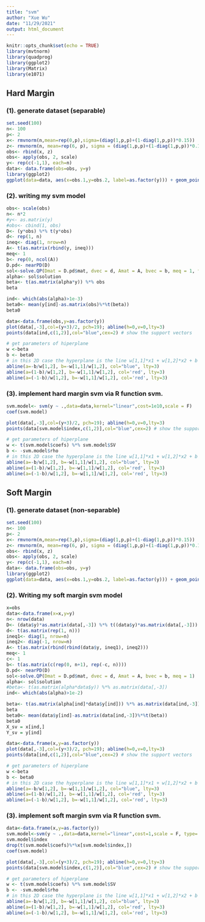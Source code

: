 ```yaml
---
title: "svm"
author: "Xue Wu"
date: "11/29/2021"
output: html_document
---
```


```r
knitr::opts_chunk$set(echo = TRUE)
library(mvtnorm)
library(quadprog)
library(ggplot2)
library(Matrix)
library(e1071)
```

## Hard Margin
### (1). generate dataset (separable)
```r
set.seed(100)
n<- 100
p<- 2
x<- rmvnorm(n,mean=rep(0,p),sigma=(diag(1,p,p)+(1-diag(1,p,p))*0.15))
z<- rmvnorm(n, mean=rep(6, p), sigma = (diag(1,p,p)+(1-diag(1,p,p))*0.1)) 
obs<- rbind(x, z)
obs<- apply(obs, 2, scale)
y<- rep(c(-1,1), each=n)
data<- data.frame(obs=obs, y=y)
library(ggplot2)
ggplot(data=data, aes(x=obs.1,y=obs.2, label=as.factor(y))) + geom_point(aes(color=as.factor(y)))
```

### (2). writing my svm model 
```r
obs<- scale(obs)
n<- n*2
#y<- as.matrix(y)
#obs<- cbind(1, obs)
D<- (y*obs) %*% t(y*obs)
d<- rep(1, n)
ineq<- diag(1, nrow=n)
A<- t(as.matrix(rbind(y, ineq)))
meq<- 1
b<- rep(0, ncol(A))
D.pd<- nearPD(D)
sol<-solve.QP(Dmat = D.pd$mat, dvec = d, Amat = A, bvec = b, meq = 1, factorized = FALSE) 
alpha<- sol$solution
beta<- t(as.matrix(alpha*y)) %*% obs
beta

```

```r
ind<- which(abs(alpha)>1e-3)
beta0<- mean(y[ind]-as.matrix(obs)%*%t(beta))
beta0
```

```r
data<-data.frame(obs,y=as.factor(y))
plot(data[,-3],col=(y+3)/2, pch=19); abline(h=0,v=0,lty=3)
points(data[ind,c(1,2)],col="blue",cex=2) # show the support vectors

# get parameters of hiperplane
w <-beta
b <- beta0
# in this 2D case the hyperplane is the line w[1,1]*x1 + w[1,2]*x2 + b = 0
abline(a=-b/w[1,2], b=-w[1,1]/w[1,2], col="blue", lty=3)
abline(a=(1-b)/w[1,2], b=-w[1,1]/w[1,2], col='red', lty=3)
abline(a=(-1-b)/w[1,2], b=-w[1,1]/w[1,2], col='red', lty=3)

```

### (3). implement hard margin svm via R function svm.
```r
svm.model<- svm(y ~ .,data=data,kernel="linear",cost=1e10,scale = F)
coef(svm.model)
```
```r
plot(data[,-3],col=(y+3)/2, pch=19); abline(h=0,v=0,lty=3)
points(data[svm.model$index,c(1,2)],col="blue",cex=2) # show the support vectors

# get parameters of hiperplane
w <- t(svm.model$coefs) %*% svm.model$SV
b <- -svm.model$rho
# in this 2D case the hyperplane is the line w[1,1]*x1 + w[1,2]*x2 + b = 0
abline(a=-b/w[1,2], b=-w[1,1]/w[1,2], col="blue", lty=3)
abline(a=(1-b)/w[1,2], b=-w[1,1]/w[1,2], col='red', lty=3)
abline(a=(-1-b)/w[1,2], b=-w[1,1]/w[1,2], col='red', lty=3)
```

## Soft Margin
### (1). generate dataset (non-separable)

```r
set.seed(100)
n<- 100
p<- 2
x<- rmvnorm(n,mean=rep(3,p),sigma=(diag(1,p,p)+(1-diag(1,p,p))*0.15))
z<- rmvnorm(n, mean=rep(6, p), sigma = (diag(1,p,p)+(1-diag(1,p,p))*0.1)) 
obs<- rbind(x, z)
obs<- apply(obs, 2, scale)
y<- rep(c(-1,1), each=n)
data<- data.frame(obs=obs, y=y)
library(ggplot2)
ggplot(data=data, aes(x=obs.1,y=obs.2, label=as.factor(y))) + geom_point(aes(color=as.factor(y)))
```

### (2). Writing my soft margin svm model
```r
x=obs
data<-data.frame(x=x,y=y)
n<- nrow(data)
D<- (data$y)*as.matrix(data[,-3]) %*% t((data$y)*as.matrix(data[,-3]))
d<- t(as.matrix(rep(1, n)))
ineq1<- diag(1, nrow=n)
ineq2<- diag(-1, nrow=n)
A<- t(as.matrix(rbind(rbind(data$y, ineq1), ineq2)))
meq<- 1
c<- 1
b<- t(as.matrix(c(rep(0, n+1), rep(-c, n))))
D.pd<- nearPD(D)
sol<-solve.QP(Dmat = D.pd$mat, dvec = d, Amat = A, bvec = b, meq = 1) 
alpha<- sol$solution
#beta<- t(as.matrix(alpha*data$y)) %*% as.matrix(data[,-3])
ind<- which(abs(alpha)>1e-2)

beta<- t(as.matrix(alpha[ind]*data$y[ind])) %*% as.matrix(data[ind,-3])
beta
beta0<- mean(data$y[ind]-as.matrix(data[ind,-3])%*%t(beta))
beta0
X_sv = x[ind,]
Y_sv = y[ind]
```

```r
data<-data.frame(x,y=as.factor(y))
plot(data[,-3],col=(y+3)/2, pch=19); abline(h=0,v=0,lty=3)
points(data[ind,c(1,2)],col="blue",cex=2) # show the support vectors

# get parameters of hiperplane
w <-beta
b <- beta0
# in this 2D case the hyperplane is the line w[1,1]*x1 + w[1,2]*x2 + b = 0
abline(a=-b/w[1,2], b=-w[1,1]/w[1,2], col="blue", lty=3)
abline(a=(1-b)/w[1,2], b=-w[1,1]/w[1,2], col='red', lty=3)
abline(a=(-1-b)/w[1,2], b=-w[1,1]/w[1,2], col='red', lty=3)

```

### (3). implement soft margin svm via R function svm.
```r
data<-data.frame(x,y=as.factor(y))
svm.model<-svm(y ~ .,data=data,kernel="linear",cost=1,scale = F, type='C-classification')
svm.model$index
drop(t(svm.model$coefs)%*%x[svm.model$index,])
coef(svm.model)
```


```r
plot(data[,-3],col=(y+3)/2, pch=19); abline(h=0,v=0,lty=3)
points(data[svm.model$index,c(1,2)],col="blue",cex=2) # show the support vectors

# get parameters of hiperplane
w <- t(svm.model$coefs) %*% svm.model$SV
b <- -svm.model$rho
# in this 2D case the hyperplane is the line w[1,1]*x1 + w[1,2]*x2 + b = 0
abline(a=-b/w[1,2], b=-w[1,1]/w[1,2], col="blue", lty=3)
abline(a=(1-b)/w[1,2], b=-w[1,1]/w[1,2], col='red', lty=3)
abline(a=(-1-b)/w[1,2], b=-w[1,1]/w[1,2], col='red', lty=3)
```